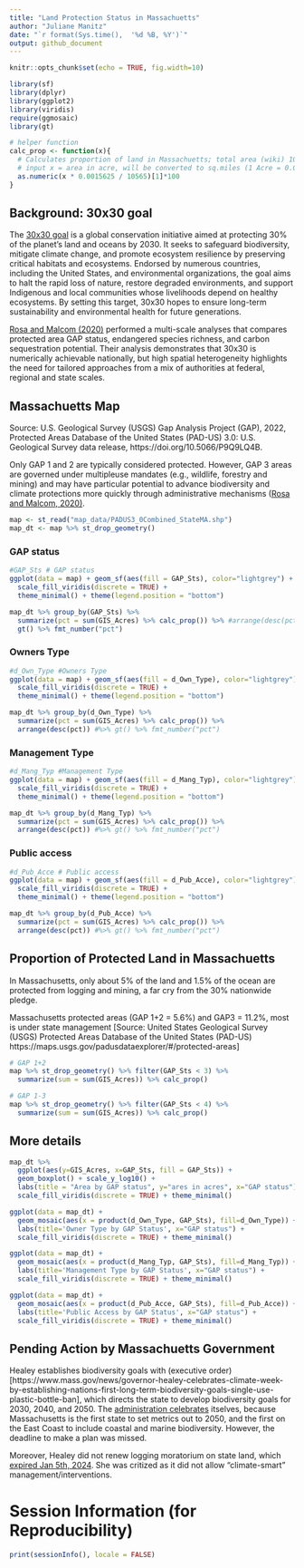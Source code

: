 ---
title: "Land Protection Status in Massachuetts"
author: "Juliane Manitz"
date: "`r format(Sys.time(),  '%d %B, %Y')`"
output: github_document
---
  
<!-- ## Libraries and settings -->
  
```{r setup, include=FALSE}
knitr::opts_chunk$set(echo = TRUE, fig.width=10)

library(sf)
library(dplyr)
library(ggplot2)
library(viridis)
require(ggmosaic)
library(gt)

# helper function
calc_prop <- function(x){
  # Calculates proportion of land in Massachuetts; total area (wiki) 10,565 sq mi (27,363 km2)
  # input x = area in acre, will be converted to sq.miles (1 Acre = 0.0015625 Sq. mile)
  as.numeric(x * 0.0015625 / 10565)[1]*100
}
```

## Background: 30x30 goal 

The [30x30 goal](https://www.campaignfornature.org/Background) is a global conservation initiative aimed at protecting 30% of the planet’s land and oceans by 2030. It seeks to safeguard biodiversity, mitigate climate change, and promote ecosystem resilience by preserving critical habitats and ecosystems. Endorsed by numerous countries, including the United States, and environmental organizations, the goal aims to halt the rapid loss of nature, restore degraded environments, and support Indigenous and local communities whose livelihoods depend on healthy ecosystems. By setting this target, 30x30 hopes to ensure long-term sustainability and environmental health for future generations.

<!--30x30 goal: protect at least 30% of terrestrial and inland water and at least 30% of coastal and marine areas by 2030 as globally agreed by the Convention on Biological Diversity in the Kunming-Montreal Post-2020 Global Biodiversity Framework. [Source: https://www.campaignfornature.org/Background] -->

[Rosa and Malcom (2020)](https://doi.org/10.17605/OSF.IO/2PRDY) performed a multi-scale analyses that compares protected area GAP status, endangered species richness, and carbon sequestration potential. Their analysis demonstrates that 30x30 is numerically achievable nationally, but high spatial heterogeneity highlights the need for tailored approaches from a mix of authorities at federal, regional and state scales.

<!--Source: Lindsay Rosa, Ph.D; Jacob Malcom, Ph.D; Center for Conservation Innovation, Defenders of Wildlife: GETTING TO 30X30: Guidelines for Decision-makers [https://defenders-cci.org/publication/30x30-report/; https://doi.org/10.17605/OSF.IO/2PRDY; July 2020] -->

## Massachuetts Map

Source:	U.S. Geological Survey (USGS) Gap Analysis Project (GAP), 2022, Protected Areas Database of the United States (PAD-US) 3.0: U.S. Geological Survey data release, https://doi.org/10.5066/P9Q9LQ4B. 

Only GAP 1 and 2 are typically considered protected. However, GAP 3 areas are governed under multipleuse
mandates (e.g., wildlife, forestry and mining) and may have particular potential to advance biodiversity and climate protections more quickly through administrative mechanisms ([Rosa and Malcom, 2020)](https://doi.org/10.17605/OSF.IO/2PRDY). 

```{r}
map <- st_read("map_data/PADUS3_0Combined_StateMA.shp")
map_dt <- map %>% st_drop_geometry() 
```

### GAP status

```{r}
#GAP_Sts # GAP status
ggplot(data = map) + geom_sf(aes(fill = GAP_Sts), color="lightgrey") + 
  scale_fill_viridis(discrete = TRUE) +
  theme_minimal() + theme(legend.position = "bottom")

map_dt %>% group_by(GAP_Sts) %>% 
  summarize(pct = sum(GIS_Acres) %>% calc_prop()) %>% #arrange(desc(pct)) %>% 
  gt() %>% fmt_number("pct")
```

### Owners Type

```{r}
#d_Own_Type #Owners Type
ggplot(data = map) + geom_sf(aes(fill = d_Own_Type), color="lightgrey") + 
  scale_fill_viridis(discrete = TRUE) +
  theme_minimal() + theme(legend.position = "bottom")

map_dt %>% group_by(d_Own_Type) %>% 
  summarize(pct = sum(GIS_Acres) %>% calc_prop()) %>%
  arrange(desc(pct)) #%>% gt() %>% fmt_number("pct")
```

### Management Type

```{r}
#d_Mang_Typ #Management Type
ggplot(data = map) + geom_sf(aes(fill = d_Mang_Typ), color="lightgrey") + 
  scale_fill_viridis(discrete = TRUE) +
  theme_minimal() + theme(legend.position = "bottom")

map_dt %>% group_by(d_Mang_Typ) %>% 
  summarize(pct = sum(GIS_Acres) %>% calc_prop()) %>%
  arrange(desc(pct)) #%>% gt() %>% fmt_number("pct")
```

<!-- 
### Designation Type

```{r, eval=FALSE}
#d_Des_Tp #Designation Type
ggplot(data = map) + geom_sf(aes(fill = d_Des_Tp), color="lightgrey") + 
  scale_fill_viridis(discrete = TRUE) +
  theme_minimal() + theme(legend.position = "bottom")

map_dt %>% group_by(d_Des_Tp) %>% 
  summarize(sum = sum(GIS_Acres) %>% calc_prop()) %>% gt()
```
-->

### Public access

```{r}
#d_Pub_Acce # Public access
ggplot(data = map) + geom_sf(aes(fill = d_Pub_Acce), color="lightgrey") + 
  scale_fill_viridis(discrete = TRUE) +
  theme_minimal() + theme(legend.position = "bottom")

map_dt %>% group_by(d_Pub_Acce) %>% 
  summarize(pct = sum(GIS_Acres) %>% calc_prop()) %>%
  arrange(desc(pct)) #%>% gt() %>% fmt_number("pct")
```

## Proportion of Protected Land in Massachuetts

In Massachusetts, only about 5% of the land and 1.5% of the ocean are protected from logging and mining, a far cry from the 30% nationwide pledge. 

Massachusetts protected areas (GAP 1+2 = 5.6%) and GAP3 = 11.2%, most is under state management [Source: United States Geological Survey (USGS) Protected Areas Database of the United States (PAD-US) https://maps.usgs.gov/padusdataexplorer/#/protected-areas] 

```{r}
# GAP 1+2
map %>% st_drop_geometry() %>% filter(GAP_Sts < 3) %>% 
  summarize(sum = sum(GIS_Acres)) %>% calc_prop()

# GAP 1-3
map %>% st_drop_geometry() %>% filter(GAP_Sts < 4) %>% 
  summarize(sum = sum(GIS_Acres)) %>% calc_prop()
```

## More details

<!-- 
boxplot Variation of GIS_Acres by GAP
Table GAP vs public access and other factors
-->

```{r, warning=FALSE}
map_dt %>% 
  ggplot(aes(y=GIS_Acres, x=GAP_Sts, fill = GAP_Sts)) + 
  geom_boxplot() + scale_y_log10() + 
  labs(title = "Area by GAP status", y="ares in acres", x="GAP status") + 
  scale_fill_viridis(discrete = TRUE) + theme_minimal()

ggplot(data = map_dt) +
  geom_mosaic(aes(x = product(d_Own_Type, GAP_Sts), fill=d_Own_Type)) + 
  labs(title='Owner Type by GAP Status', x="GAP status") + 
  scale_fill_viridis(discrete = TRUE) + theme_minimal()

ggplot(data = map_dt) +
  geom_mosaic(aes(x = product(d_Mang_Typ, GAP_Sts), fill=d_Mang_Typ)) + 
  labs(title='Management Type by GAP Status', x="GAP status") + 
  scale_fill_viridis(discrete = TRUE) + theme_minimal()

ggplot(data = map_dt) +
  geom_mosaic(aes(x = product(d_Pub_Acce, GAP_Sts), fill=d_Pub_Acce)) + 
  labs(title='Public Access by GAP Status', x="GAP status") + 
  scale_fill_viridis(discrete = TRUE) + theme_minimal()
```

## Pending Action by Massachuetts Government

Healey establishes biodiversity goals with (executive order)[https://www.mass.gov/news/governor-healey-celebrates-climate-week-by-establishing-nations-first-long-term-biodiversity-goals-single-use-plastic-bottle-ban], which directs the state to develop biodiversity goals for 2030, 2040, and 2050. The [administration celebrates](https://www.wbur.org/news/2023/09/21/massachusetts-conservation-biodiversity) itselves, because Massachusetts is the first state to set metrics out to 2050, and the first on the East Coast to include coastal and marine biodiversity. However, the deadline to make a plan was missed. 

Moreover, Healey did not renew logging moratorium on state land, which [expired Jan 5th, 2024](https://www.nepm.org/regional-news/2024-01-05/massachusetts-issues-climate-forestry-report-ends-tree-cutting-pause-loggers-want-work-to-begin). She was critized as it did not allow "climate-smart" management/interventions. 

# Session Information (for Reproducibility)

```{r}
print(sessionInfo(), locale = FALSE)
```